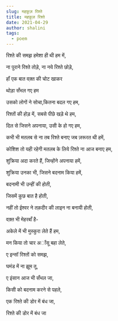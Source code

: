 ```yaml
---
slug: महफ़ूज़ रिश्ते
title: महफ़ूज़ रिश्ते
date: 2021-04-29
author: shalini
tags:
  - poem
---
```

रिश्ते की समझ हमेशा ही थी हम में,

ना पुराने रिश्ते तोड़े, ना नये रिश्ते छोड़े,

हॉं  एक बात वक़्त की चोट खाकर

थोड़ा सँभल गए हम 

उसको लोगों ने सोचा,कितना  बदल गए हम,

रिश्तों की होड़ में, सबसे पीछे खड़े थे हम,

दिल से जिसने अपनाया, उसी के हो गए हम,

कभी भी मतलब से ना तब रिश्ते बनाए जब ज़रूरत थी हमें, 

कोशिश तो यही रहेगी मतलब के लिये रिश्ते ना आज बनाए हम,

शुक्रिया अदा करते हैं, जिन्होंने अपनाया हमें,

शुक्रिया उनका भी, जिसने बदनाम किया हमें,

बदनामी भी उन्हीं की होती,

जिसमें कुछ बात है होती,

नहीं तो ईश्वर ने तक़दीर की लाइन ना बनायी होती,

वक़्त भी मेहरबाँ है-

अकेले में भी मुस्कुरा लेते हैं हम,

मन किया तो चार अॉंसू बहा लेते,

ए इन्सॉ रिश्तों को समझ,

घमंड में ना झूम तू, 

ए इंसान आज भी सँभल जा,

किसी को बदनाम करने से पहले,

एक रिश्ते की डोर में बंध जा,

रिश्ते की डोर में बंध जा